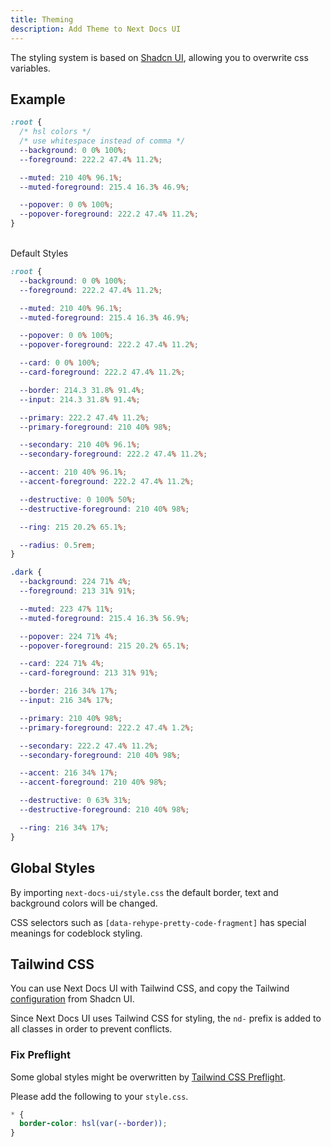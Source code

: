 ```yaml
---
title: Theming
description: Add Theme to Next Docs UI
---
```


The styling system is based on [Shadcn UI](https://ui.shadcn.com), allowing you
to overwrite css variables.

## Example

```css title="global.css"
:root {
  /* hsl colors */
  /* use whitespace instead of comma */
  --background: 0 0% 100%;
  --foreground: 222.2 47.4% 11.2%;

  --muted: 210 40% 96.1%;
  --muted-foreground: 215.4 16.3% 46.9%;

  --popover: 0 0% 100%;
  --popover-foreground: 222.2 47.4% 11.2%;
}
```

<br />

<Accordion type="single" collapsible>
<AccordionItem value="default"> 
<AccordionTrigger>Default Styles</AccordionTrigger>
<AccordionContent>

```css
:root {
  --background: 0 0% 100%;
  --foreground: 222.2 47.4% 11.2%;

  --muted: 210 40% 96.1%;
  --muted-foreground: 215.4 16.3% 46.9%;

  --popover: 0 0% 100%;
  --popover-foreground: 222.2 47.4% 11.2%;

  --card: 0 0% 100%;
  --card-foreground: 222.2 47.4% 11.2%;

  --border: 214.3 31.8% 91.4%;
  --input: 214.3 31.8% 91.4%;

  --primary: 222.2 47.4% 11.2%;
  --primary-foreground: 210 40% 98%;

  --secondary: 210 40% 96.1%;
  --secondary-foreground: 222.2 47.4% 11.2%;

  --accent: 210 40% 96.1%;
  --accent-foreground: 222.2 47.4% 11.2%;

  --destructive: 0 100% 50%;
  --destructive-foreground: 210 40% 98%;

  --ring: 215 20.2% 65.1%;

  --radius: 0.5rem;
}

.dark {
  --background: 224 71% 4%;
  --foreground: 213 31% 91%;

  --muted: 223 47% 11%;
  --muted-foreground: 215.4 16.3% 56.9%;

  --popover: 224 71% 4%;
  --popover-foreground: 215 20.2% 65.1%;

  --card: 224 71% 4%;
  --card-foreground: 213 31% 91%;

  --border: 216 34% 17%;
  --input: 216 34% 17%;

  --primary: 210 40% 98%;
  --primary-foreground: 222.2 47.4% 1.2%;

  --secondary: 222.2 47.4% 11.2%;
  --secondary-foreground: 210 40% 98%;

  --accent: 216 34% 17%;
  --accent-foreground: 210 40% 98%;

  --destructive: 0 63% 31%;
  --destructive-foreground: 210 40% 98%;

  --ring: 216 34% 17%;
}
```

</AccordionContent>
</AccordionItem>
</Accordion>

## Global Styles

By importing `next-docs-ui/style.css` the default border, text and background
colors will be changed.

CSS selectors such as `[data-rehype-pretty-code-fragment]` has special meanings
for codeblock styling.

## Tailwind CSS

You can use Next Docs UI with Tailwind CSS, and copy the Tailwind
[configuration](https://ui.shadcn.com/docs/installation/manual#configure-tailwindconfigjs)
from Shadcn UI.

Since Next Docs UI uses Tailwind CSS for styling, the `nd-` prefix is added to
all classes in order to prevent conflicts.

### Fix Preflight

Some global styles might be overwritten by
[Tailwind CSS Preflight](https://tailwindcss.com/docs/preflight).

Please add the following to your `style.css`.

```css
* {
  border-color: hsl(var(--border));
}
```
